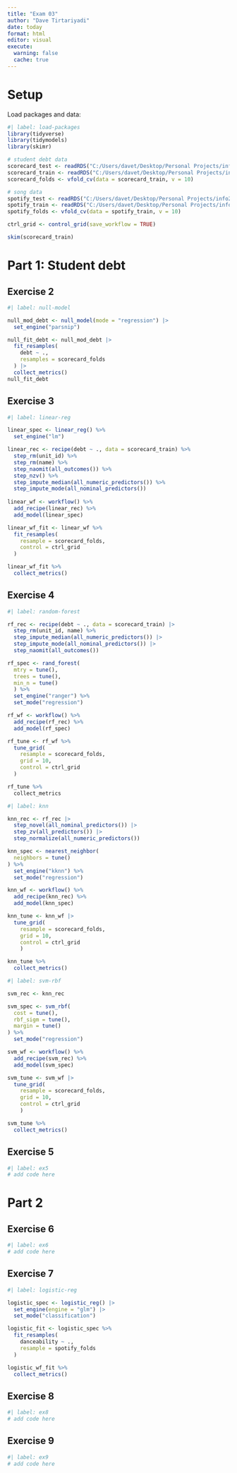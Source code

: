 ```yaml
---
title: "Exam 03"
author: "Dave Tirtariyadi"
date: today
format: html
editor: visual
execute:
  warning: false
  cache: true
---
```


# Setup

Load packages and data:

```r
#| label: load-packages
library(tidyverse)
library(tidymodels)
library(skimr)

# student debt data
scorecard_test <- readRDS("C:/Users/davet/Desktop/Personal Projects/info2950-exam-3/data/scorecard-test.rds")
scorecard_train <- readRDS("C:/Users/davet/Desktop/Personal Projects/info2950-exam-3/data/scorecard-train.rds")
scorecard_folds <- vfold_cv(data = scorecard_train, v = 10)

# song data
spotify_test <- readRDS("C:/Users/davet/Desktop/Personal Projects/info2950-exam-3/data/spotify-test.rds")
spotify_train <- readRDS("C:/Users/davet/Desktop/Personal Projects/info2950-exam-3/data/spotify-train.rds")
spotify_folds <- vfold_cv(data = spotify_train, v = 10)

ctrl_grid <- control_grid(save_workflow = TRUE)
```

```r
skim(scorecard_train)
```

# Part 1: Student debt

## Exercise 2

```r
#| label: null-model

null_mod_debt <- null_model(mode = "regression") |>
  set_engine("parsnip") 

null_fit_debt <- null_mod_debt |>
  fit_resamples(
    debt ~ .,
    resamples = scorecard_folds
  ) |>
  collect_metrics()
null_fit_debt
```

## Exercise 3

```r
#| label: linear-reg

linear_spec <- linear_reg() %>% 
  set_engine("lm")

linear_rec <- recipe(debt ~ ., data = scorecard_train) %>% 
  step_rm(unit_id) %>% 
  step_rm(name) %>% 
  step_naomit(all_outcomes()) %>% 
  step_nzv() %>% 
  step_impute_median(all_numeric_predictors()) %>% 
  step_impute_mode(all_nominal_predictors()) 
  
linear_wf <- workflow() %>% 
  add_recipe(linear_rec) %>% 
  add_model(linear_spec)

linear_wf_fit <- linear_wf %>% 
  fit_resamples(
    resample = scorecard_folds,
    control = ctrl_grid
  )

linear_wf_fit %>% 
  collect_metrics()
```

## Exercise 4

```r
#| label: random-forest

rf_rec <- recipe(debt ~ ., data = scorecard_train) |>
  step_rm(unit_id, name) %>% 
  step_impute_median(all_numeric_predictors()) |>
  step_impute_mode(all_nominal_predictors()) |>
  step_naomit(all_outcomes()) 

rf_spec <- rand_forest(
  mtry = tune(),
  trees = tune(),
  min_n = tune()
  ) %>% 
  set_engine("ranger") %>% 
  set_mode("regression")

rf_wf <- workflow() %>% 
  add_recipe(rf_rec) %>% 
  add_model(rf_spec)

rf_tune <- rf_wf %>% 
  tune_grid(
    resample = scorecard_folds,
    grid = 10, 
    control = ctrl_grid
  )

rf_tune %>% 
  collect_metrics
```

```r
#| label: knn

knn_rec <- rf_rec |> 
  step_novel(all_nominal_predictors()) |>
  step_zv(all_predictors()) |>
  step_normalize(all_numeric_predictors())

knn_spec <- nearest_neighbor(
  neighbors = tune()
) %>% 
  set_engine("kknn") %>% 
  set_mode("regression")

knn_wf <- workflow() %>% 
  add_recipe(knn_rec) %>% 
  add_model(knn_spec)

knn_tune <- knn_wf |>
  tune_grid(
    resample = scorecard_folds,
    grid = 10,
    control = ctrl_grid
    )

knn_tune %>% 
  collect_metrics()
```

```r
#| label: svm-rbf

svm_rec <- knn_rec

svm_spec <- svm_rbf(
  cost = tune(),
  rbf_sigm = tune(),
  margin = tune()
) %>% 
  set_mode("regression")

svm_wf <- workflow() %>% 
  add_recipe(svm_rec) %>% 
  add_model(svm_spec)

svm_tune <- svm_wf |>
  tune_grid(
    resample = scorecard_folds,
    grid = 10,
    control = ctrl_grid
    )

svm_tune %>% 
  collect_metrics()
```

## Exercise 5

```r
#| label: ex5
# add code here
```

# Part 2

## Exercise 6

```r
#| label: ex6
# add code here
```

## Exercise 7

```r
#| label: logistic-reg

logistic_spec <- logistic_reg() |>
  set_engine(engine = "glm") |>
  set_mode("classification")

logistic_fit <- logistic_spec %>% 
  fit_resamples(
    danceability ~ .,
    resample = spotify_folds
  )

logistic_wf_fit %>% 
  collect_metrics()

```

## Exercise 8

```r
#| label: ex8
# add code here
```

## Exercise 9

```r
#| label: ex9
# add code here
```
